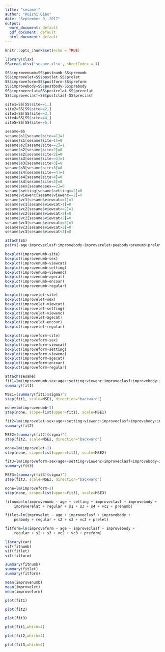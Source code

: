 ---
title: "sesame!"
author: "Ruizhi Qiao"
date: "September 9, 2017"
output:
  word_document: default
  pdf_document: default
  html_document: default
---

```{r setup, include=FALSE}
knitr::opts_chunk$set(echo = TRUE)
```

```{r}
library(xlsx)
SS=read.xlsx('sesame.xlsx', sheetIndex = 1)
```

```{r}
SS$improvenumb=SS$postnumb-SS$prenumb
SS$improvelet=SS$postlet-SS$prelet
SS$improveform=SS$postform-SS$preform
SS$improvebody=SS$postbody-SS$prebody
SS$improverelat=SS$postrelat-SS$prerelat
SS$improveclasf=SS$postclasf-SS$preclasf
```


```{r}
site1=SS[SS$site==1,]
site2=SS[SS$site==2,]
site3=SS[SS$site==3,]
site4=SS[SS$site==4,]
site5=SS[SS$site==5,]
```


```{r}
sesame=SS
sesame$s1[sesame$site==1]=1
sesame$s1[sesame$site>1]=0
sesame$s2[sesame$site==2]=1
sesame$s2[sesame$site>2]=0
sesame$s2[sesame$site<2]=0
sesame$s3[sesame$site==3]=1
sesame$s3[sesame$site>3]=0
sesame$s3[sesame$site<3]=0
sesame$s4[sesame$site==4]=1
sesame$s4[sesame$site>4]=0
sesame$s4[sesame$site<4]=0
sesame$sex[sesame$sex==2]=0
sesame$setting[sesame$setting==2]=0
sesame$viewenc[sesame$viewenc==2]=0
sesame$vc1[sesame$viewcat==1]=1
sesame$vc1[sesame$viewcat>1]=0
sesame$vc2[sesame$viewcat==2]=1
sesame$vc2[sesame$viewcat>2]=0
sesame$vc2[sesame$viewcat<2]=0
sesame$vc3[sesame$viewcat==3]=1
sesame$vc3[sesame$viewcat>3]=0
sesame$vc3[sesame$viewcat<3]=0
```

```{r}
attach(SS)
pairs(~age+improveclasf+improvebody+improverelat+peabody+prenumb+prelet+preform+improvenumb+improvelet+improveform)
```

```{r}
boxplot(improvenumb~site)
boxplot(improvenumb~sex)
boxplot(improvenumb~viewcat)
boxplot(improvenumb~setting)
boxplot(improvenumb~viewenc)
boxplot(improvenumb~agecat)
boxplot(improvenumb~encour)
boxplot(improvenumb~regular)
```

```{r}
boxplot(improvelet~site)
boxplot(improvelet~sex)
boxplot(improvelet~viewcat)
boxplot(improvelet~setting)
boxplot(improvelet~viewenc)
boxplot(improvelet~agecat)
boxplot(improvelet~encour)
boxplot(improvelet~regular)
```

```{r}
boxplot(improveform~site)
boxplot(improveform~sex)
boxplot(improveform~viewcat)
boxplot(improveform~setting)
boxplot(improveform~viewenc)
boxplot(improveform~agecat)
boxplot(improveform~encour)
boxplot(improveform~regular)
```

```{r}
attach(sesame)
fit1=lm(improvenumb~sex+age++setting+viewenc+improveclasf+improvebody+improverelat+peabody+agecat+encour+regular+s1+s2+s3+s4+vc1+vc2+vc3+prenumb)
summary(fit1)
```

```{r}
MSE1=(summary(fit1)$sigma)^2
step(fit1, scale=MSE1, direction="backward")
```

```{r}
none=lm(improvenumb~1)
step(none, scope=list(upper=fit1), scale=MSE1)
```

```{r}
fit2=lm(improvelet~sex+age++setting+viewenc+improveclasf+improvebody+improverelat+peabody+agecat+encour+regular+s1+s2+s3+s4+vc1+vc2+vc3+prelet)
summary(fit2)
```

```{r}
MSE2=(summary(fit2)$sigma)^2
step(fit2, scale=MSE2, direction="backward")
```

```{r}
none=lm(improvelet~1)
step(none, scope=list(upper=fit2), scale=MSE2)
```

```{r}
fit3=lm(improveform~sex+age++setting+viewenc+improveclasf+improvebody+improverelat+peabody+agecat+encour+regular+s1+s2+s3+s4+vc1+vc2+vc3+preform)
summary(fit3)
```

```{r}
MSE3=(summary(fit3)$sigma)^2
step(fit3, scale=MSE3, direction="backward")
```

```{r}
none=lm(improveform~1)
step(none, scope=list(upper=fit3), scale=MSE3)
```

```{r}
fitnumb=lm(improvenumb ~ age + setting + improveclasf + improvebody + 
    improverelat + regular + s1 + s3 + s4 + vc2 + prenumb)
```

```{r}
fitlet=lm(improvelet ~ age + improveclasf + improvebody + 
    peabody + regular + s2 + s3 + vc2 + prelet)
```

```{r}
fitform=lm(improveform ~ age + improveclasf + improvebody + 
    regular + s2 + s3 + vc2 + vc3 + preform)
```

```{r}
library(car)
vif(fitnumb)
vif(fitlet)
vif(fitform)
```

```{r}
summary(fitnumb)
summary(fitlet)
summary(fitform)
```
```{r}
mean(improvenumb)
mean(improvelet)
mean(improveform)
```

```{r}
plot(fit1)
```

```{r}
plot(fit2)
```

```{r}
plot(fit3)
```

```{r}
plot(fit1,which=4)
```

```{r}
plot(fit2,which=4)
```

```{r}
plot(fit3,which=4)
```






